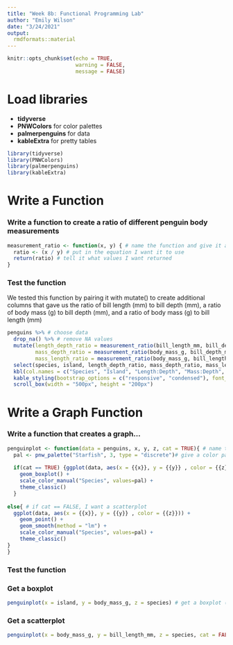 ```yaml
---
title: "Week 8b: Functional Programming Lab"
author: "Emily Wilson"
date: "3/24/2021"
output:
  rmdformats::material
---
```


```r
knitr::opts_chunk$set(echo = TRUE,
                      warning = FALSE,
                      message = FALSE)
```

# Load libraries

* **tidyverse**
* **PNWColors** for color palettes
* **palmerpenguins**  for data
* **kableExtra** for pretty tables

```r
library(tidyverse)
library(PNWColors)
library(palmerpenguins)
library(kableExtra)
```

# Write a Function

### Write a function to create a ratio of different penguin body measurements

```r
measurement_ratio <- function(x, y) { # name the function and give it an input
  ratio <- (x / y) # put in the equation I want it to use
  return(ratio) # tell it what values I want returned
}
```

### Test the function

We tested this function by pairing it with mutate() to create additional columns that gave us the ratio of bill length (mm) to bill depth (mm), a ratio of body mass (g) to bill depth (mm), and a ratio of body mass (g) to bill length (mm)

```r
penguins %>% # choose data
  drop_na() %>% # remove NA values
  mutate(length_depth_ratio = measurement_ratio(bill_length_mm, bill_depth_mm), # test the function with a ratio of bill length to bill depth
         mass_depth_ratio = measurement_ratio(body_mass_g, bill_depth_mm), # test the function with a ratio of body mass to bill depth
         mass_length_ratio = measurement_ratio(body_mass_g, bill_length_mm)) %>% # test the function with a ratio of body mass to bill length
  select(species, island, length_depth_ratio, mass_depth_ratio, mass_length_ratio) %>% # show only species, island, and our converted columns
  kbl(col.names = c("Species", "Island", "Length:Depth", "Mass:Depth", "Mass:Length"), align = "c") %>% # tidy column titles
  kable_styling(bootstrap_options = c("responsive", "condensed"), font_size = 12) %>% 
  scroll_box(width = "500px", height = "200px")
```

# Write a Graph Function

### Write a function that creates a graph...

```r
penguinplot <- function(data = penguins, x, y, z, cat = TRUE){ # name the function, tell it to use penguin data and give it inputs
  pal <- pnw_palette("Starfish", 3, type = "discrete")# give a color palette to use
  
  if(cat == TRUE) {ggplot(data, aes(x = {{x}}, y = {{y}} , color = {{z}})) + # if cat == TRUE, I want a boxplot
    geom_boxplot() +
    scale_color_manual("Species", values=pal) + 
    theme_classic()
  } 
  
else{ # if cat == FALSE, I want a scatterplot
  ggplot(data, aes(x = {{x}}, y = {{y}} , color = {{z}})) +
    geom_point() +
    geom_smooth(method = "lm") +
    scale_color_manual("Species", values=pal) + 
    theme_classic()
}
}
```


### Test the function

### Get a boxplot
```r
penguinplot(x = island, y = body_mass_g, z = species) # get a boxplot (cat == TRUE by default)
```


### Get a scatterplot
```r
penguinplot(x = body_mass_g, y = bill_length_mm, z = species, cat = FALSE) # get a scatterplot (cat == FALSE)
```












